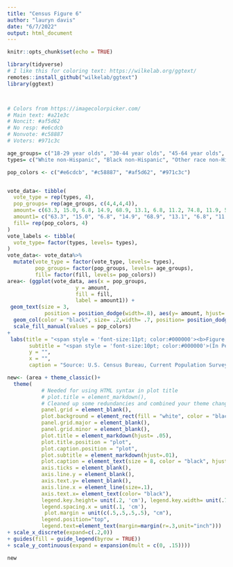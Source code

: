 ```yaml
---
title: "Census Figure 6"
author: "lauryn davis"
date: "6/7/2022"
output: html_document
---
```


```r
knitr::opts_chunk$set(echo = TRUE)
```

```r
library(tidyverse)
# I like this for coloring text: https://wilkelab.org/ggtext/
remotes::install_github("wilkelab/ggtext")
library(ggtext)



# Colors from https://imagecolorpicker.com/
# Main text: #a21e3c
# Noncit: #af5d62
# No resp: #e6cdcb
# Nonvote: #c58887
# Voters: #971c3c
```

```r
age_groups= c("18-29 year olds", "30-44 year olds", "45-64 year olds", "65 years and older")
types= c("White non-Hispanic", "Black non-Hispanic", "Other race non-Hispanic", "Hispanic")

pop_colors <- c("#e6cdcb", "#c58887", "#af5d62", "#971c3c")


vote_data<- tibble(
  vote_type = rep(types, 4),
  pop_groups= rep(age_groups, c(4,4,4,4)),
  amount= c(63.3, 15.0, 6.8, 14.9, 68.9, 13.1, 6.8, 11.2, 74.8, 11.9, 5.2, 8.0, 81.7, 8.8, 4.0,5.5), 
  amount1= c("63.3", "15.0", "6.8", "14.9", "68.9", "13.1", "6.8", "11.2", "74.8", "11.9", "5.2", "8.0", "81.7", "8.8", "4.0","5.5"),
  fill= rep(pop_colors, 4)
)
vote_labels <- tibble(
  vote_type= factor(types, levels= types),
)
vote_data<- vote_data%>%
  mutate(vote_type = factor(vote_type, levels= types),
         pop_groups= factor(pop_groups, levels= age_groups),
         fill= factor(fill, levels= pop_colors))
area<- (ggplot(vote_data, aes(x = pop_groups, 
                      y = amount, 
                      fill = fill, 
                      label = amount1)) +
 geom_text(size = 3, 
            position = position_dodge(width=.8), aes(y= amount, hjust= .5), vjust =-.5, color= "black")+
  geom_col(color = "black", size= .2,width= .7, position= position_dodge(width= .8)) +
  scale_fill_manual(values = pop_colors) 
+
 labs(title = "<span style = 'font-size:11pt; color:#000000'><b>Figure 6.</span></p><p><span style = 'font-size:12pt; color:#a21e3c'><b>Composition of Voters by Age and Race and Hispanic Origin: 2016</span></p>",
       subtitle = "<span style = 'font-size:10pt; color:#000000'>(In Percent)</span>",
       y = "",
       x = "",
       caption = "Source: U.S. Census Bureau, Current Population Survey, November 1980-2016.") + scale_fill_manual(labels= types, values= pop_colors, name = ""))

new<- (area + theme_classic()+
  theme(
           # Needed for using HTML syntax in plot title
           # plot.title = element_markdown(), 
           # Cleaned up some redundancies and combined your theme changes into one layer
           panel.grid = element_blank(),
           plot.background = element_rect(fill = "white", color = "black"),
           panel.grid.major = element_blank(),
           panel.grid.minor = element_blank(),
           plot.title = element_markdown(hjust= .05),
           plot.title.position = "plot",
           plot.caption.position = "plot",
           plot.subtitle = element_markdown(hjust=.01), 
           plot.caption = element_text(size = 8, color = "black", hjust = 0),
           axis.ticks = element_blank(),
           axis.line.y = element_blank(),
           axis.text.y= element_blank(),
           axis.line.x = element_line(size=.1),
           axis.text.x= element_text(color= "black"),
           legend.key.height= unit(.2, 'cm'), legend.key.width= unit(.7, 'cm'),
           legend.spacing.x = unit(.1, 'cm'),
            plot.margin = unit(c(.5,.5,.5,.5), "cm"),
           legend.position="top",
           legend.text=element_text(margin=margin(r=.3,unit="inch")))
+ scale_x_discrete(expand=c(.2,0))
+ guides(fill = guide_legend(byrow = TRUE))
+ scale_y_continuous(expand = expansion(mult = c(0, .15))))

new





```

